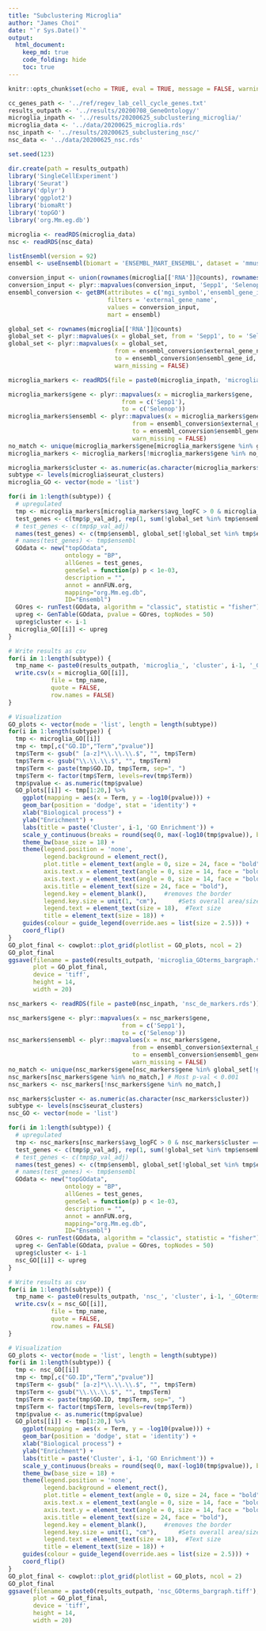 ```yaml
---
title: "Subclustering Microglia"
author: "James Choi"
date: "`r Sys.Date()`"
output:  
  html_document:
    keep_md: true
    code_folding: hide
    toc: true
---
```


```r
knitr::opts_chunk$set(echo = TRUE, eval = TRUE, message = FALSE, warning = FALSE, fig.width=5.5, fig.height=4, fig.align='center', results='hold')

cc_genes_path <- '../ref/regev_lab_cell_cycle_genes.txt'
results_outpath <- '../results/20200708_GeneOntology/'
microglia_inpath <- '../results/20200625_subclustering_microglia/'
microglia_data <- '../data/20200625_microglia.rds'
nsc_inpath <- '../results/20200625_subclustering_nsc/'
nsc_data <- '../data/20200625_nsc.rds'

set.seed(123)
```

```r
dir.create(path = results_outpath)
library('SingleCellExperiment')
library('Seurat')
library('dplyr')
library('ggplot2')
library('biomaRt')
library('topGO')
library('org.Mm.eg.db')

microglia <- readRDS(microglia_data)
nsc <- readRDS(nsc_data)
```


```r
listEnsembl(version = 92)
ensembl <- useEnsembl(biomart = 'ENSEMBL_MART_ENSEMBL', dataset = 'mmusculus_gene_ensembl', version = 92)

conversion_input <- union(rownames(microglia[['RNA']]@counts), rownames(nsc[['RNA']]@counts))
conversion_input <- plyr::mapvalues(conversion_input, 'Sepp1', 'Selenop')
ensembl_conversion <- getBM(attributes = c('mgi_symbol','ensembl_gene_id','external_gene_name'),
                            filters = 'external_gene_name',
                            values = conversion_input,
                            mart = ensembl)

global_set <- rownames(microglia[['RNA']]@counts)
global_set <- plyr::mapvalues(x = global_set, from = 'Sepp1', to = 'Selenop')
global_set <- plyr::mapvalues(x = global_set,
                              from = ensembl_conversion$external_gene_name,
                              to = ensembl_conversion$ensembl_gene_id,
                              warn_missing = FALSE)
```


```r
microglia_markers <- readRDS(file = paste0(microglia_inpath, 'microglia_de_markers.rds'))

microglia_markers$gene <- plyr::mapvalues(x = microglia_markers$gene,
                                from = c('Sepp1'), 
                                to = c('Selenop'))
microglia_markers$ensembl <- plyr::mapvalues(x = microglia_markers$gene, 
                                   from = ensembl_conversion$external_gene_name,
                                   to = ensembl_conversion$ensembl_gene_id,
                                   warn_missing = FALSE)
no_match <- unique(microglia_markers$gene[microglia_markers$gene %in% global_set[!grepl('ENS', global_set)]])
microglia_markers <- microglia_markers[!microglia_markers$gene %in% no_match,]

microglia_markers$cluster <- as.numeric(as.character(microglia_markers$cluster))
subtype <- levels(microglia$seurat_clusters)
microglia_GO <- vector(mode = 'list')

for(i in 1:length(subtype)) {
  # upregulated
  tmp <- microglia_markers[microglia_markers$avg_logFC > 0 & microglia_markers$cluster == (i-1),] %>% .[c('gene','p_val_adj','ensembl')]
  test_genes <- c(tmp$p_val_adj, rep(1, sum(!global_set %in% tmp$ensembl)))
  # test_genes <- c(tmp$p_val_adj)
  names(test_genes) <- c(tmp$ensembl, global_set[!global_set %in% tmp$ensembl])
  # names(test_genes) <- tmp$ensembl
  GOdata <- new("topGOdata", 
                ontology = "BP", 
                allGenes = test_genes, 
                geneSel = function(p) p < 1e-03, 
                description = "",
                annot = annFUN.org, 
                mapping="org.Mm.eg.db", 
                ID="Ensembl")
  GOres <- runTest(GOdata, algorithm = "classic", statistic = "fisher")
  upreg <- GenTable(GOdata, pvalue = GOres, topNodes = 50)
  upreg$cluster <- i-1
  microglia_GO[[i]] <- upreg
}

# Write results as csv
for(i in 1:length(subtype)) {
  tmp_name <- paste0(results_outpath, 'microglia_', 'cluster', i-1, '_GOterms.csv')
  write.csv(x = microglia_GO[[i]], 
            file = tmp_name,
            quote = FALSE,
            row.names = FALSE)
}

# Visualization
GO_plots <- vector(mode = 'list', length = length(subtype))
for(i in 1:length(subtype)) {
  tmp <- microglia_GO[[i]]
  tmp <- tmp[,c("GO.ID","Term","pvalue")]
  tmp$Term <- gsub(" [a-z]*\\.\\.\\.$", "", tmp$Term)
  tmp$Term <- gsub("\\.\\.\\.$", "", tmp$Term)
  tmp$Term <- paste(tmp$GO.ID, tmp$Term, sep=", ")
  tmp$Term <- factor(tmp$Term, levels=rev(tmp$Term))
  tmp$pvalue <- as.numeric(tmp$pvalue)
  GO_plots[[i]] <- tmp[1:20,] %>%
    ggplot(mapping = aes(x = Term, y = -log10(pvalue))) +
    geom_bar(position = 'dodge', stat = 'identity') +
    xlab("Biological process") +
    ylab("Enrichment") +
    labs(title = paste('Cluster', i-1, 'GO Enrichment')) +
    scale_y_continuous(breaks = round(seq(0, max(-log10(tmp$pvalue)), by = 2), 1)) +
    theme_bw(base_size = 18) +
    theme(legend.position = 'none',
          legend.background = element_rect(),
          plot.title = element_text(angle = 0, size = 24, face = "bold", vjust = 1),
          axis.text.x = element_text(angle = 0, size = 14, face = "bold", hjust = 1),
          axis.text.y = element_text(angle = 0, size = 14, face = "bold", vjust = 0.5),
          axis.title = element_text(size = 24, face = "bold"),
          legend.key = element_blank(),     #removes the border
          legend.key.size = unit(1, "cm"),      #Sets overall area/size of the legend
          legend.text = element_text(size = 18),  #Text size
          title = element_text(size = 18)) +
    guides(colour = guide_legend(override.aes = list(size = 2.5))) +
    coord_flip()
}
GO_plot_final <- cowplot::plot_grid(plotlist = GO_plots, ncol = 2)
GO_plot_final
ggsave(filename = paste0(results_outpath, 'microglia_GOterms_bargraph.tiff'),
       plot = GO_plot_final,
       device = 'tiff',
       height = 14,
       width = 20)
```


```r
nsc_markers <- readRDS(file = paste0(nsc_inpath, 'nsc_de_markers.rds'))

nsc_markers$gene <- plyr::mapvalues(x = nsc_markers$gene,
                                from = c('Sepp1'), 
                                to = c('Selenop'))
nsc_markers$ensembl <- plyr::mapvalues(x = nsc_markers$gene, 
                                   from = ensembl_conversion$external_gene_name,
                                   to = ensembl_conversion$ensembl_gene_id,
                                   warn_missing = FALSE)
no_match <- unique(nsc_markers$gene[nsc_markers$gene %in% global_set[!grepl('ENS', global_set)]])
nsc_markers[nsc_markers$gene %in% no_match,] # Most p-val < 0.001
nsc_markers <- nsc_markers[!nsc_markers$gene %in% no_match,]

nsc_markers$cluster <- as.numeric(as.character(nsc_markers$cluster))
subtype <- levels(nsc$seurat_clusters)
nsc_GO <- vector(mode = 'list')

for(i in 1:length(subtype)) {
  # upregulated
  tmp <- nsc_markers[nsc_markers$avg_logFC > 0 & nsc_markers$cluster == (i-1),] %>% .[c('gene','p_val_adj','ensembl')]
  test_genes <- c(tmp$p_val_adj, rep(1, sum(!global_set %in% tmp$ensembl)))
  # test_genes <- c(tmp$p_val_adj)
  names(test_genes) <- c(tmp$ensembl, global_set[!global_set %in% tmp$ensembl])
  # names(test_genes) <- tmp$ensembl
  GOdata <- new("topGOdata", 
                ontology = "BP", 
                allGenes = test_genes, 
                geneSel = function(p) p < 1e-03, 
                description = "",
                annot = annFUN.org, 
                mapping="org.Mm.eg.db", 
                ID="Ensembl")
  GOres <- runTest(GOdata, algorithm = "classic", statistic = "fisher")
  upreg <- GenTable(GOdata, pvalue = GOres, topNodes = 50)
  upreg$cluster <- i-1
  nsc_GO[[i]] <- upreg
}

# Write results as csv
for(i in 1:length(subtype)) {
  tmp_name <- paste0(results_outpath, 'nsc_', 'cluster', i-1, '_GOterms.csv')
  write.csv(x = nsc_GO[[i]], 
            file = tmp_name,
            quote = FALSE,
            row.names = FALSE)
}

# Visualization
GO_plots <- vector(mode = 'list', length = length(subtype))
for(i in 1:length(subtype)) {
  tmp <- nsc_GO[[i]]
  tmp <- tmp[,c("GO.ID","Term","pvalue")]
  tmp$Term <- gsub(" [a-z]*\\.\\.\\.$", "", tmp$Term)
  tmp$Term <- gsub("\\.\\.\\.$", "", tmp$Term)
  tmp$Term <- paste(tmp$GO.ID, tmp$Term, sep=", ")
  tmp$Term <- factor(tmp$Term, levels=rev(tmp$Term))
  tmp$pvalue <- as.numeric(tmp$pvalue)
  GO_plots[[i]] <- tmp[1:20,] %>%
    ggplot(mapping = aes(x = Term, y = -log10(pvalue))) +
    geom_bar(position = 'dodge', stat = 'identity') +
    xlab("Biological process") +
    ylab("Enrichment") +
    labs(title = paste('Cluster', i-1, 'GO Enrichment')) +
    scale_y_continuous(breaks = round(seq(0, max(-log10(tmp$pvalue)), by = 2), 1)) +
    theme_bw(base_size = 18) +
    theme(legend.position = 'none',
          legend.background = element_rect(),
          plot.title = element_text(angle = 0, size = 24, face = "bold", vjust = 1),
          axis.text.x = element_text(angle = 0, size = 14, face = "bold", hjust = 1),
          axis.text.y = element_text(angle = 0, size = 14, face = "bold", vjust = 0.5),
          axis.title = element_text(size = 24, face = "bold"),
          legend.key = element_blank(),     #removes the border
          legend.key.size = unit(1, "cm"),      #Sets overall area/size of the legend
          legend.text = element_text(size = 18),  #Text size
          title = element_text(size = 18)) +
    guides(colour = guide_legend(override.aes = list(size = 2.5))) +
    coord_flip()
}
GO_plot_final <- cowplot::plot_grid(plotlist = GO_plots, ncol = 2)
GO_plot_final
ggsave(filename = paste0(results_outpath, 'nsc_GOterms_bargraph.tiff'),
       plot = GO_plot_final,
       device = 'tiff',
       height = 14,
       width = 20)
```


